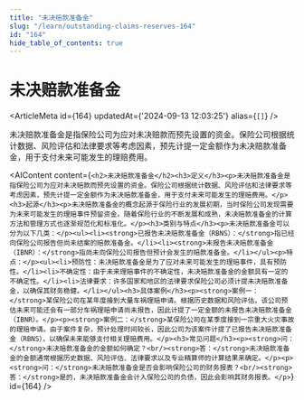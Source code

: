 ```yaml
---
title: "未决赔款准备金"
slug: "/learn/outstanding-claims-reserves-164"
id: "164"
hide_table_of_contents: true
---
```



# 未决赔款准备金

<ArticleMeta id={164} updatedAt={'2024-09-13 12:03:25'} alias={`[]`} />
<div className='border-solid border-b border-t-0 my-4 border-[var(--ifm-color-gray-300)]' />

未决赔款准备金是指保险公司为应对未决赔款而预先设置的资金。保险公司根据统计数据、风险评估和法律要求等考虑因素，预先计提一定金额作为未决赔款准备金，用于支付未来可能发生的理赔费用。

<AIContent content={`<h2>未决赔款准备金</h2><h3>定义</h3><p>未决赔款准备金是指保险公司为应对未决赔款而预先设置的资金。保险公司根据统计数据、风险评估和法律要求等考虑因素，预先计提一定金额作为未决赔款准备金，用于支付未来可能发生的理赔费用。</p><h3>起源</h3><p>未决赔款准备金的概念起源于保险行业的发展初期，当时保险公司发现需要为未来可能发生的理赔事件预留资金。随着保险行业的不断发展和成熟，未决赔款准备金的计算方法和管理方式也逐渐规范化和标准化。</p><h3>类别与特点</h3><p>未决赔款准备金可以分为以下几类：</p><ul><li><strong>已报告未决赔款准备金（RBNS）：</strong>指已经向保险公司报告但尚未结案的赔款准备金。</li><li><strong>未报告未决赔款准备金（IBNR）：</strong>指尚未向保险公司报告但预计会发生的赔款准备金。</li></ul><p>特点：</p><ul><li>预防性：未决赔款准备金是为了应对未来可能发生的理赔事件，具有预防性。</li><li>不确定性：由于未来理赔事件的不确定性，未决赔款准备金的金额具有一定的不确定性。</li><li>法律要求：许多国家和地区的法律要求保险公司必须计提未决赔款准备金，以确保其财务稳健。</li></ul><h3>具体案例</h3><p><strong>案例一：</strong>某保险公司在某年度接到大量车祸理赔申请。根据历史数据和风险评估，该公司预估未来可能还会有一部分车祸理赔申请尚未报告，因此计提了一定金额的未报告未决赔款准备金（IBNR）。</p><p><strong>案例二：</strong>某保险公司在某季度接到一宗重大火灾事故的理赔申请。由于案件复杂，预计处理时间较长，因此公司为该案件计提了已报告未决赔款准备金（RBNS），以确保未来能够支付相关理赔费用。</p><h3>常见问题</h3><p><strong>问：</strong>未决赔款准备金的金额如何确定？<br/><strong>答：</strong>未决赔款准备金的金额通常根据历史数据、风险评估、法律要求以及专业精算师的计算结果来确定。</p><p><strong>问：</strong>未决赔款准备金是否会影响保险公司的财务报表？<br/><strong>答：</strong>是的，未决赔款准备金会计入保险公司的负债，因此会影响其财务报表。</p>`} id={164} />
